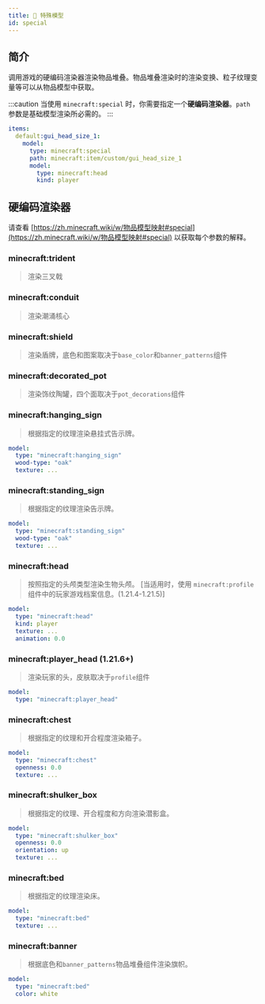 ```yaml
---
title: 👻 特殊模型
id: special
---
```



## 简介

<UrlCard
  url="https://zh.minecraft.wiki/w/物品模型映射#special"
  title="👻 特殊模型"
/>

调用游戏的硬编码渲染器渲染物品堆叠。物品堆叠渲染时的渲染变换、粒子纹理变量等可以从物品模型中获取。

:::caution
当使用 `minecraft:special` 时，你需要指定一个**硬编码渲染器**。`path` 参数是基础模型渲染所必需的。
:::

```yaml
items:
  default:gui_head_size_1:
    model:
      type: minecraft:special
      path: minecraft:item/custom/gui_head_size_1
      model:
        type: minecraft:head
        kind: player
```

## 硬编码渲染器

请查看 [https://zh.minecraft.wiki/w/物品模型映射#special](https://zh.minecraft.wiki/w/物品模型映射#special) 以获取每个参数的解释。

### minecraft\:trident

>  	渲染三叉戟

### minecraft\:conduit

> 渲染潮涌核心

### minecraft\:shield

> 渲染盾牌，底色和图案取决于`base_color`和`banner_patterns`组件

### minecraft\:decorated\_pot

> 渲染饰纹陶罐，四个面取决于`pot_decorations`组件

### minecraft\:hanging\_sign

> 根据指定的纹理渲染悬挂式告示牌。

```yaml
model:
  type: "minecraft:hanging_sign"
  wood-type: "oak"
  texture: ...
```

### minecraft\:standing\_sign

> 根据指定的纹理渲染告示牌。

```yaml
model:
  type: "minecraft:standing_sign"
  wood-type: "oak"
  texture: ...
```

### minecraft\:head

> 按照指定的头颅类型渲染生物头颅。 \[当适用时，使用 `minecraft:profile` 组件中的玩家游戏档案信息。(1.21.4-1.21.5)]

```yaml
model:
  type: "minecraft:head"
  kind: player
  texture: ...
  animation: 0.0
```

### minecraft\:player\_head (1.21.6+)

> 渲染玩家的头，皮肤取决于`profile`组件

```yaml
model:
  type: "minecraft:player_head"
```

### minecraft\:chest

> 根据指定的纹理和开合程度渲染箱子。

```yaml
model:
  type: "minecraft:chest"
  openness: 0.0
  texture: ...
```

### minecraft\:shulker\_box

> 根据指定的纹理、开合程度和方向渲染潜影盒。

```yaml
model:
  type: "minecraft:shulker_box"
  openness: 0.0
  orientation: up
  texture: ...
```

### minecraft\:bed

> 根据指定的纹理渲染床。

```yaml
model:
  type: "minecraft:bed"
  texture: ...
```

### minecraft\:banner

> 根据底色和`banner_patterns`物品堆叠组件渲染旗帜。

```yaml
model:
  type: "minecraft:bed"
  color: white
```


